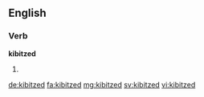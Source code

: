 ==English==

===Verb===
'''kibitzed'''

# {{past of|kibitz}}

[[de:kibitzed]]
[[fa:kibitzed]]
[[mg:kibitzed]]
[[sv:kibitzed]]
[[vi:kibitzed]]
